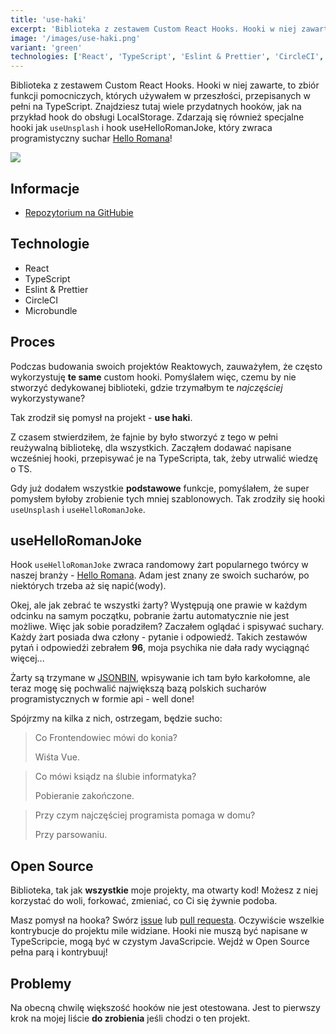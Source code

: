 ```yaml
---
title: 'use-haki'
excerpt: 'Biblioteka z zestawem Custom React Hooks. Hooki w niej zawarte, to zbiór funkcji pomocniczych, których używałem w przeszłości, przepisanych w pełni na TypeScript'
image: '/images/use-haki.png'
variant: 'green'
technologies: ['React', 'TypeScript', 'Eslint & Prettier', 'CircleCI', 'Microbundle']
---
```


Biblioteka z zestawem <Sparkles>Custom React Hooks</Sparkles>. Hooki w niej zawarte, to zbiór funkcji pomocniczych, których używałem w przeszłości, przepisanych w pełni na TypeScript. Znajdziesz tutaj wiele przydatnych hooków, jak na przykład hook do obsługi LocalStorage. Zdarzają się również specjalne hooki jak `useUnsplash` i hook <Sparkles>useHelloRomanJoke</Sparkles>, który zwraca programistyczny suchar [Hello Romana](https://www.youtube.com/channel/UCq8XmOMtrUCb8FcFHQEd8_g)!

![](/images/use-haki.png)

## Informacje

- [Repozytorium na GitHubie](https://github.com/olafsulich/use-haki)

## Technologie

- React
- TypeScript
- Eslint & Prettier
- CircleCI
- Microbundle

## Proces

Podczas budowania swoich projektów Reaktowych, zauważyłem, że często wykorzystuję **te same** custom hooki. Pomyślałem więc, czemu by nie stworzyć dedykowanej biblioteki, gdzie trzymałbym te _najczęściej_ wykorzystywane?

Tak zrodził się pomysł na projekt - **use haki**.

Z czasem stwierdziłem, że fajnie by było stworzyć z tego w pełni reużywalną bibliotekę, dla wszystkich. Zacząłem dodawać napisane wcześniej hooki, przepisywać je na TypeScripta, tak, żeby utrwalić wiedzę o TS.

Gdy już dodałem wszystkie **podstawowe** funkcje, pomyślałem, że super pomysłem byłoby zrobienie tych mniej szablonowych. Tak zrodziły się hooki `useUnsplash` i `useHelloRomanJoke`.

## useHelloRomanJoke

Hook `useHelloRomanJoke` zwraca randomowy żart popularnego twórcy w naszej branży - [Hello Romana](https://www.youtube.com/channel/UCq8XmOMtrUCb8FcFHQEd8_g). Adam jest znany ze swoich sucharów, po niektórych trzeba aż się napić(wody).

Okej, ale jak zebrać te wszystki żarty? Występują one prawie w każdym odcinku na samym początku, pobranie żartu automatycznie nie jest możliwe. Więc jak sobie poradziłem? Zaczałem oglądać i spisywać suchary. Każdy żart posiada dwa człony - pytanie i odpowiedź. Takich zestawów pytań i odpowiedźi zebrałem **96**, moja psychika nie dała rady wyciągnąć więcej...

Żarty są trzymane w [JSONBIN](https://jsonbin.io/), wpisywanie ich tam było karkołomne, ale teraz mogę się pochwalić największą bazą polskich sucharów programistycznych w formie api - well done!

Spójrzmy na kilka z nich, ostrzegam, będzie sucho:

> Co Frontendowiec mówi do konia?
>
> Wiśta Vue.

> Co mówi ksiądz na ślubie informatyka?
>
> Pobieranie zakończone.

> Przy czym najczęściej programista pomaga w domu?
>
> Przy parsowaniu.

## Open Source

Biblioteka, tak jak **wszystkie** moje projekty, ma otwarty kod! Możesz z niej korzystać do woli, forkować, zmieniać, co Ci się żywnie podoba.

Masz pomysł na hooka? Swórz [issue](https://guides.github.com/features/issues/) lub [pull requesta](https://docs.github.com/en/free-pro-team@latest/github/collaborating-with-issues-and-pull-requests/about-pull-requests). Oczywiście wszelkie kontrybucje do projektu mile widziane. Hooki nie muszą być napisane w TypeScripcie, mogą być w czystym JavaScripcie. Wejdź w Open Source pełna parą i kontrybuuj!

## Problemy

Na obecną chwilę większość hooków nie jest otestowana. Jest to pierwszy krok na mojej liście **do zrobienia** jeśli chodzi o ten projekt.

